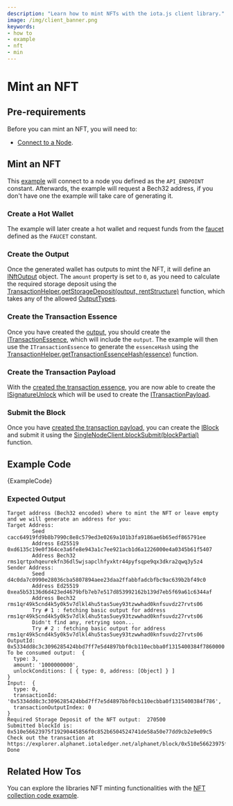 ```yaml
---
description: "Learn how to mint NFTs with the iota.js client library."
image: /img/client_banner.png
keywords:
- how to
- example
- nft
- min
---
```



# Mint an NFT

## Pre-requirements

Before you can mint an NFT, you will need to:

* [Connect to a Node](simple.mdx).

## Mint an NFT

This [example](https://github.com/iotaledger/iota.js/tree/feat/stardust/packages/iota/examples/mint-nft) will connect to
a node you defined as the `API_ENDPOINT` constant. Afterwards, the example will request a Bech32 address, if you don't
have one the example will take care of generating it.

### Create a Hot Wallet

The example will later create a hot wallet and request funds from the
[faucet](https://faucet.alphanet.iotaledger.net/api/enqueue) defined as the `FAUCET` constant.

### Create the Output

Once the generated wallet has outputs to mint the NFT, it will define an
[INftOutput](../references/client/interfaces/INftOutput.md) object.  The `amount` property is set to `0`, as you need to
calculate the required storage deposit using the
[TransactionHelper.getStorageDeposit(output, rentStructure)](../references/client/classes/TransactionHelper.md#getstoragedeposit)
function, which takes any of the allowed [OutputTypes](../references/client/api_ref.md#outputtypes).

### Create the Transaction Essence

Once you have created the [output](#create-the-output), you should create the
[ITransactionEssence](../references/client/interfaces/ITransactionEssence.md), which will include the `output`. The example will then use the
`ITransactionEssence` to generate the `essenceHash` using the
[TransactionHelper.getTransactionEssenceHash(essence)](../references/client/classes/TransactionHelper.md#gettransactionessencehash)
function.

### Create the Transaction Payload

With the [created the transaction essence](#create-the-transaction-essence), you are now able to create the
[ISignatureUnlock](../references/client/interfaces/ISignatureUnlock.md) which will be used to create the
[ITransactionPayload](../references/client/interfaces/ITransactionPayload.md).

### Submit the Block

Once you have [created the transaction payload](#create-the-transaction-payload), you can create the
[IBlock](../references/client/interfaces/IBlock.md) and submit it using the
[SingleNodeClient.blockSubmit(blockPartial)](../references/client/classes/SingleNodeClient.md#blocksubmit) function.

## Example Code

<CodeBlock className="language-javascript">
    {ExampleCode}
</CodeBlock>


### Expected Output

```plaintext
Target address (Bech32 encoded) where to mint the NFT or leave empty and we will generate an address for you:
Target Address:
        Seed cacc64919fd9b8b7990c8e8c579ed3e0269a101b3fa9186ae6b65edf865791ee
        Address Ed25519 0xd6135c19e0f364ce3a6fe8e943a1c7ee921acb1d6a1226000e4a0345b61f5407
        Address Bech32 rms1qrtpxhqeurekfn36dl5wjsapclhfyxktr44pyfsqpe9qx3dkra2qwq3y5z4
Sender Address:
        Seed d4c0da7c0990e28036cba5807894aee23daa2ffabbfadcbfbc9ac639b2bf49c0
        Address Ed25519 0xea5b53136d6d423ed4679bfb7eb7e517d853992162b139d7eb5f69a61c6344af
        Address Bech32 rms1qr49k5cnd4k5y0k5v7dlkl4hu5tas5uey93tzwwhad0knfsuvdz27rvts06
        Try # 1 : fetching basic output for address  rms1qr49k5cnd4k5y0k5v7dlkl4hu5tas5uey93tzwwhad0knfsuvdz27rvts06
        Didn't find any, retrying soon...
        Try # 2 : fetching basic output for address  rms1qr49k5cnd4k5y0k5v7dlkl4hu5tas5uey93tzwwhad0knfsuvdz27rvts06
OutputId:  0x5334dd8c3c3096285424bbd7ff7e5d4897bbf0cb110ecbba0f1315400384f7860000
To be consumed output:  {
  type: 3,
  amount: '1000000000',
  unlockConditions: [ { type: 0, address: [Object] } ]
}
Input:  {
  type: 0,
  transactionId: '0x5334dd8c3c3096285424bbd7ff7e5d4897bbf0cb110ecbba0f1315400384f786',
  transactionOutputIndex: 0
}
Required Storage Deposit of the NFT output:  270500
Submitted blockId is:  0x510e56623975f19290445856f0c852b6504524741de58a50e77dd9cb2e9e09c5
Check out the transaction at  https://explorer.alphanet.iotaledger.net/alphanet/block/0x510e56623975f19290445856f0c852b6504524741de58a50e77dd9cb2e9e09c5
Done
```

## Related How Tos

You can explore the libraries NFT minting functionalities with the
[NFT collection code example](https://github.com/iotaledger/iota.js/tree/feat/stardust/packages/iota/examples/nft-collection).
